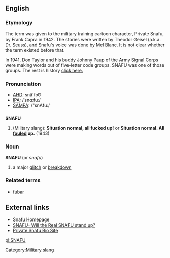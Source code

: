 ==English==

===Etymology===
The term was given to the military training cartoon character, Private Snafu, by Frank Capra in 1942.  The stories were written by Theodor Geisel (a.k.a. Dr. Seuss), and Snafu's voice was done by Mel Blanc.  It is not clear whether the term existed before that.

In 1941, Don Taylor and his buddy Johnny Paup of the Army Signal Corps were making words out of five-letter code groups. SNAFU was one of those groups. The rest is history [http://www.snafu.com/Snafu/SnafuStory.html/ click here.]

===Pronunciation===
*[[w:AHD|AHD]]: snä'foo͞
*[[w:IPA|IPA]]: /ˈsnɑːfuː/
*[[w:SAMPA|SAMPA]]: /"snAfu:/

==={{acronym}}===
'''SNAFU'''
#(Military slang): '''Situation normal, all fucked up!''' or '''Situation normal.  All [[foul]]ed up.''' (1943)

===Noun===
'''SNAFU'''  (or ''snafu'')
# a major [[glitch]] or [[breakdown]]

===Related terms===
*[[fubar]]

==External links==
*[http://www.snafu.com/Snafu/SnafuStory.html/ Snafu Homepage]
*[http://www.pahrahdiseonline.com/SNAFU.htm/ SNAFU- Will the Real SNAFU stand up?]
*[http://www.tultw.com/bios/snafu.htm/ Private Snafu Bio Site]

[[Category:Military slang]]

[[pl:SNAFU]]